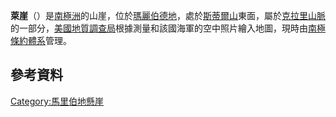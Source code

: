 {{coord|76|42|S|117|37|W|source:GNIS|display=title}}

'''萊崖'''（{{lang-en|Lie Cliff}}）是[[南極洲|南極洲]]的山崖，位於[[瑪麗伯德地|瑪麗伯德地]]，處於[[斯蒂爾山_(瑪麗伯德地)|斯蒂爾山]]東面，屬於[[克拉里山脈|克拉里山脈]]的一部分，[[美國地質調查局|美國地質調查局]]根據測量和該國海軍的空中照片繪入地圖，現時由[[南極條約體系|南極條約體系]]管理。

==參考資料==
{{cite gnis | type = antarid | id = 8806| name = Lie Cliff | accessdate = 2013-06-14}}

{{DEFAULTSORT:Lie Cliff}}
[[Category:馬里伯地懸崖|Category:馬里伯地懸崖]]


{{MarieByrdLand-geo-stub}}
